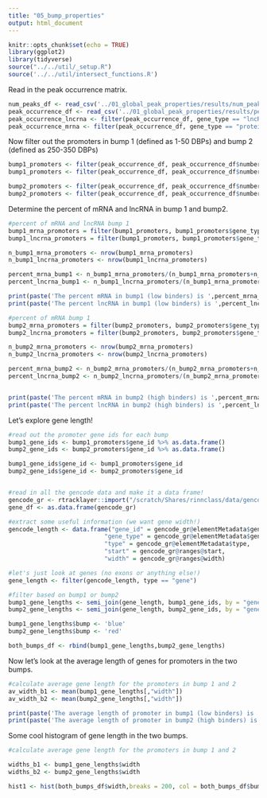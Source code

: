 ```yaml
---
title: "05_bump_properties"
output: html_document
---
```


```r
knitr::opts_chunk$set(echo = TRUE)
library(ggplot2)
library(tidyverse)
source("../../util/_setup.R")
source('../../util/intersect_functions.R')
```

Read in the peak occurrence matrix. 
```r
num_peaks_df <- read_csv('../01_global_peak_properties/results/num_peaks_df.csv')
peak_occurrence_df <- read_csv('../01_global_peak_properties/results/peak_occurence_dataframe.csv')
peak_occurrence_lncrna <- filter(peak_occurrence_df, gene_type == "lncRNA")
peak_occurrence_mrna <- filter(peak_occurrence_df, gene_type == "protein_coding")
```


Now filter out the promoters in bump 1 (defined as 1-50 DBPs) and bump 2 (defined as 250-350 DBPs)
```r
bump1_promoters <- filter(peak_occurrence_df, peak_occurrence_df$number_of_dbp < 46)
bump1_promoters <- filter(peak_occurrence_df, peak_occurrence_df$number_of_dbp > 1)

bump2_promoters <- filter(peak_occurrence_df, peak_occurrence_df$number_of_dbp > 230)
bump2_promoters <- filter(peak_occurrence_df, peak_occurrence_df$number_of_dbp < 352)
```


Determine the percent of mRNA and lncRNA in bump 1 and bump2.
```r
#percent of mRNA and lncRNA bump 1
bump1_mrna_promoters = filter(bump1_promoters, bump1_promoters$gene_type == 'protein_coding')
bump1_lncrna_promoters = filter(bump1_promoters, bump1_promoters$gene_type == 'lncRNA')

n_bump1_mrna_promoters <- nrow(bump1_mrna_promoters)
n_bump1_lncrna_promoters <- nrow(bump1_lncrna_promoters)

percent_mrna_bump1 <- n_bump1_mrna_promoters/(n_bump1_mrna_promoters+n_bump1_lncrna_promoters)
percent_lncrna_bump1 <- n_bump1_lncrna_promoters/(n_bump1_mrna_promoters+n_bump1_lncrna_promoters)

print(paste('The percent mRNA in bump1 (low binders) is ',percent_mrna_bump1*100))
print(paste('The percent lncRNA in bump1 (low binders) is ',percent_lncrna_bump1*100))

#percent of mRNA bump 1
bump2_mrna_promoters = filter(bump2_promoters, bump2_promoters$gene_type == 'protein_coding')
bump2_lncrna_promoters = filter(bump2_promoters, bump2_promoters$gene_type == 'lncRNA')

n_bump2_mrna_promoters <- nrow(bump2_mrna_promoters)
n_bump2_lncrna_promoters <- nrow(bump2_lncrna_promoters)

percent_mrna_bump2 <- n_bump2_mrna_promoters/(n_bump2_mrna_promoters+n_bump2_lncrna_promoters)
percent_lncrna_bump2 <- n_bump2_lncrna_promoters/(n_bump2_mrna_promoters+n_bump2_lncrna_promoters)


print(paste('The percent mRNA in bump2 (high binders) is ',percent_mrna_bump2*100))
print(paste('The percent lncRNA in bump2 (high binders) is ',percent_lncrna_bump2*100))
```

Let's explore gene length!

```r
#read out the promoter gene ids for each bump
bump1_gene_ids <- bump1_promoters$gene_id %>% as.data.frame()
bump2_gene_ids <- bump2_promoters$gene_id %>% as.data.frame()

bump1_gene_ids$gene_id <- bump1_promoters$gene_id 
bump2_gene_ids$gene_id <- bump2_promoters$gene_id 


#read in all the gencode data and make it a data frame! 
gencode_gr <- rtracklayer::import("/scratch/Shares/rinnclass/data/gencode.v32.annotation.gtf")
gene_df <- as.data.frame(gencode_gr)

#extract some useful information (we want gene width!)
gencode_length <- data.frame("gene_id" = gencode_gr@elementMetadata$gene_id,
                           "gene_type" = gencode_gr@elementMetadata$gene_type,
                           "type" = gencode_gr@elementMetadata$type,
                           "start" = gencode_gr@ranges@start,
                           "width" = gencode_gr@ranges@width)

#let's just look at genes (no exons or anything else!)                     
gene_length <- filter(gencode_length, type == "gene")

#filter based on bump1 or bump2
bump1_gene_lengths <- semi_join(gene_length, bump1_gene_ids, by = "gene_id")
bump2_gene_lengths <- semi_join(gene_length, bump2_gene_ids, by = "gene_id")

bump1_gene_lengths$bump <- 'blue'
bump2_gene_lengths$bump <- 'red'

both_bumps_df <- rbind(bump1_gene_lengths,bump2_gene_lengths)
```


Now let's look at the average length of genes for promoters in the two bumps.
```r

#calculate average gene length for the promoters in bump 1 and 2
av_width_b1 <- mean(bump1_gene_lengths[,"width"])
av_width_b2 <- mean(bump2_gene_lengths[,"width"])

print(paste('The average length of promoter in bump1 (low binders) is ',av_width_b1))
print(paste('The average length of promoter in bump2 (high binders) is ',av_width_b2))

```
Some cool histogram of gene length in the two bumps.
```r

#calculate average gene length for the promoters in bump 1 and 2

widths_b1 <- bump1_gene_lengths$width
widths_b2 <- bump2_gene_lengths$width

hist1 <- hist(both_bumps_df$width,breaks = 200, col = both_bumps_df$bump)

```
